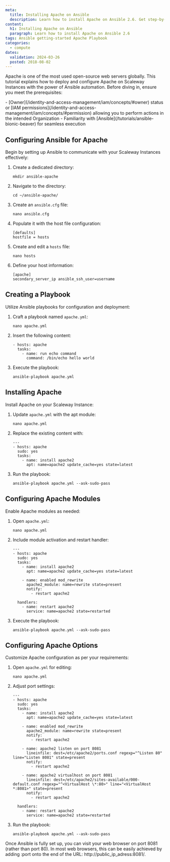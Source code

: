 ```yaml
---
meta:
  title: Installing Apache on Ansible
  description: Learn how to install Apache on Ansible 2.6. Get step-by-step instructions on configuring Ansible, creating a playbook, and installing Apache on your servers.
content:
  h1: Installing Apache on Ansible
  paragraph: Learn how to install Apache on Ansible 2.6
tags: Ansible getting-started Apache Playbook
categories:
  - compute
dates:
  validation: 2024-03-26
  posted: 2018-08-02
---
```


Apache is one of the most used open-source web servers globally. This tutorial explains how to deploy and configure Apache on Scaleway Instances with the power of Ansible automation. Before diving in, ensure you meet the prerequisites:

<Macro id="requirements" />
- [Owner](/identity-and-access-management/iam/concepts/#owner) status or [IAM permissions](/identity-and-access-management/iam/concepts/#permission) allowing you to perform actions in the intended Organization
- Familiarity with [Ansible](/tutorials/ansible-bionic-beaver) for seamless execution

## Configuring Ansible for Apache

Begin by setting up Ansible to communicate with your Scaleway Instances effectively:

1. Create a dedicated directory:
    ```
    mkdir ansible-apache
    ```
2. Navigate to the directory:
    ```
    cd ~/ansible-apache/
    ```
3. Create an `ansible.cfg` file:
    ```
    nano ansible.cfg
    ```
4. Populate it with the host file configuration:
    ```
    [defaults]
    hostfile = hosts
    ```
5. Create and edit a `hosts` file:
    ```
    nano hosts
    ```
6. Define your host information:
    ```
    [apache]
    secondary_server_ip ansible_ssh_user=username
    ```

## Creating a Playbook

Utilize Ansible playbooks for configuration and deployment:

1. Craft a playbook named `apache.yml`:
    ```
    nano apache.yml
    ```
2. Insert the following content:
    ```
    - hosts: apache
      tasks:
        - name: run echo command
          command: /bin/echo hello world
    ```
3. Execute the playbook:
    ```
    ansible-playbook apache.yml
    ```

## Installing Apache

Install Apache on your Scaleway Instance:

1. Update `apache.yml` with the apt module:
    ```
    nano apache.yml
    ```
2. Replace the existing content with:
    ```
    ---
    - hosts: apache
      sudo: yes
      tasks:
        - name: install apache2
          apt: name=apache2 update_cache=yes state=latest
    ```
3. Run the playbook:
    ```
    ansible-playbook apache.yml --ask-sudo-pass
    ```

## Configuring Apache Modules

Enable Apache modules as needed:

1. Open `apache.yml`:
    ```
    nano apache.yml
    ```
2. Include module activation and restart handler:
    ```
    ---
    - hosts: apache
      sudo: yes
      tasks:
        - name: install apache2
          apt: name=apache2 update_cache=yes state=latest

        - name: enabled mod_rewrite
          apache2_module: name=rewrite state=present
          notify:
            - restart apache2

      handlers:
        - name: restart apache2
          service: name=apache2 state=restarted
    ```
3. Execute the playbook:
    ```
    ansible-playbook apache.yml --ask-sudo-pass
    ```

## Configuring Apache Options

Customize Apache configuration as per your requirements:

1. Open `apache.yml` for editing:
    ```
    nano apache.yml
    ```
2. Adjust port settings:
    ```
    ---
    - hosts: apache
      sudo: yes
      tasks:
        - name: install apache2
          apt: name=apache2 update_cache=yes state=latest

        - name: enabled mod_rewrite
          apache2_module: name=rewrite state=present
          notify:
            - restart apache2

        - name: apache2 listen on port 8081
          lineinfile: dest=/etc/apache2/ports.conf regexp="^Listen 80" line="Listen 8081" state=present
          notify:
            - restart apache2

        - name: apache2 virtualhost on port 8081
          lineinfile: dest=/etc/apache2/sites-available/000-default.conf regexp="^<VirtualHost \*:80>" line="<VirtualHost *:8081>" state=present
          notify:
            - restart apache2

      handlers:
        - name: restart apache2
          service: name=apache2 state=restarted
    ```
3. Run the playbook:
    ```
    ansible-playbook apache.yml --ask-sudo-pass
    ```

Once Ansible is fully set up, you can visit your web browser on port 8081 (rather than port 80). In most web browsers, this can be easily achieved by adding :port onto the end of the URL: http://public_ip_adress:8081/.

<Lightbox src="scaleway-apache_defaultpage.webp" alt="" />